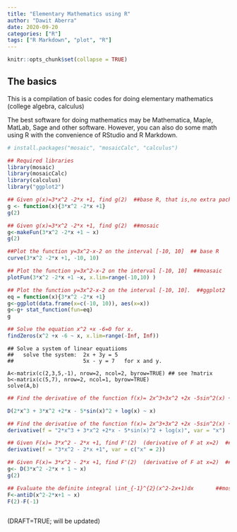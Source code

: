 ```yaml
---
title: "Elementary Mathematics using R"
author: "Dawit Aberra"
date: 2020-09-20
categories: ["R"]
tags: ["R Markdown", "plot", "R"]
---
```


```r
knitr::opts_chunk$set(collapse = TRUE)
```

## The basics
This is a compilation of basic codes for doing elementary mathematics (college algebra, calculus)

The best software for doing mathematics may be Mathematica, Maple, MatLab, Sage and other software.  However, you can also do some math using R with the convenience of RStudio and R Markdown.


```r
# install.packages("mosaic", "mosaicCalc", "calculus")
```



```r
## Required libraries
library(mosaic)
library(mosaicCalc)
library(calculus)
library("ggplot2")

```



```r

## Given g(x)=3*x^2 -2*x +1, find g(2)  ##base R, that is,no extra package is used.
g <- function(x){3*x^2 -2*x +1}
g(2)
```


```r

## Given g(x)=3*x^2 -2*x +1, find g(2)  ##mosaic
g<-makeFun(3*x^2 -2*x +1 ~ x)
g(2)

```



```r

##Plot the function y=3x^2-x-2 on the interval [-10, 10]  ## base R
curve(3*x^2 -2*x +1, -10, 10)

```


```r

## Plot the function y=3x^2-x-2 on the interval [-10, 10]  ##moasaic
plotFun(3*x^2 -2*x +1 ~x, x.lim=range(-10,10) )

```



```r

## Plot the function y=3x^2-x-2 on the interval [-10, 10].  ##ggplot2
eq = function(x){3*x^2 -2*x +1}
g<-ggplot(data.frame(x=c(-10, 10)), aes(x=x))
g<-g+ stat_function(fun=eq)
g

```



```r

## Solve the equation x^2 +x -6=0 for x.
findZeros(x^2 +x -6 ~ x, x.lim=range(-Inf, Inf))

```



```{recho=T, message=F, warning=F }

## Solve a system of linear equatiioms
##   solve the system:  2x + 3y = 5 
##                      5x - y = 7   for x and y. 

A<-matrix(c(2,3,5,-1), nrow=2, ncol=2, byrow=TRUE) ## see ?matrix
b<-matrix(c(5,7), nrow=2, ncol=1, byrow=TRUE)
solve(A,b)

```

```r
## Find the derivative of the function f(x)= 2x^3+3x^2 +2x -5sin^2(x) +ln(x)      ##mosaicCal

D(2*x^3 + 3*x^2 +2*x - 5*sin(x)^2 + log(x) ~ x)

```


```r
## Find the derivative of the function f(x)= 2x^3+3x^2 +2x -5sin^2(x) +ln(x)      ## "calculus" package
derivative(f = "2*x^3 + 3*x^2 +2*x - 5*sin(x)^2 + log(x)", var = "x")

```



```r

## Given F(x)= 3*x^2 - 2*x +1, find F'(2)  (derivative of F at x=2)  ##calculus
derivative(f = "3*x^2 - 2*x +1", var = c("x" = 2))

```




```r

## Given F(x)= 3*x^2 - 2*x +1, find F'(2)  (derivative of F at x=2)  ##mosaicCal
g<- D(3*x^2 -2*x + 1 ~ x)
g(2)

```





```r

## Evaluate the definite integral \int_{-1}^{2}(x^2-2x+1)dx       ##mosaicCal
F<-antiD(x^2-2*x+1 ~ x)
F(2)-F(-1)

```


```r

```













(DRAFT=TRUE; will be updated)

